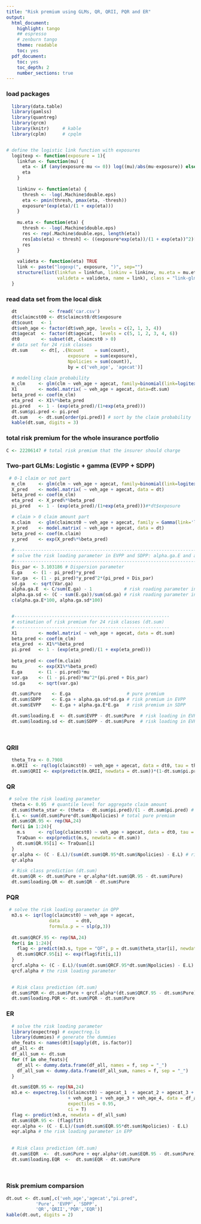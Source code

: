 ```yaml
---
title: "Risk premium using GLMs, QR, QRII, PQR and ER"
output:
  html_document:
    highlight: tango
    ## espresso
    # zenburn tango
    theme: readable
    toc: yes
  pdf_document:
    toc: yes
    toc_depth: 2
    number_sections: true
---
```



### load packages

```r
  library(data.table)
  library(gamlss)
  library(quantreg)
  library(qrcm)
  library(knitr)     # kable
  library(cplm)      # cpqlm


# define the logistic link function with exposures
  logitexp <- function(exposure = 1){
    linkfun <- function(mu) {            
      eta <- if (any(exposure-mu <= 0)) log((mu)/abs(mu-exposure)) else log((mu)/(exposure-mu))
      eta 
    }
    
    linkinv <- function(eta) {
      thresh <- -log(.Machine$double.eps)
      eta <- pmin(thresh, pmax(eta, -thresh))
      exposure*(exp(eta)/(1 + exp(eta)))
    }
    
    mu.eta <- function(eta) {
      thresh <- -log(.Machine$double.eps)
      res <- rep(.Machine$double.eps, length(eta))
      res[abs(eta) < thresh] <- ((exposure*exp(eta))/(1 + exp(eta))^2)[abs(eta) < thresh]
      res
    }
    
    valideta <- function(eta) TRUE 
    link <- paste("logexp(", exposure, ")", sep="") 
    structure(list(linkfun = linkfun, linkinv = linkinv, mu.eta = mu.eta, 
                   valideta = valideta, name = link), class = "link-glm") 
  }

```



### read data set from the local disk
```r
  dt            <- fread('car.csv')
  dt$claimcst00 <- dt$claimcst0/dt$exposure
  dt$count   <- 1
  dt$veh_age <- factor(dt$veh_age, levels = c(2, 1, 3, 4))
  dt$agecat  <- factor(dt$agecat,  levels = c(5, 1, 2, 3, 4, 6))
  dt0        <- subset(dt, claimcst0 > 0)
  # data set for 24 risk classes
  dt.sum     <- dt[, .(Ncount    = sum(count), 
                       exposure  = sum(exposure), 
                       Npolicies = sum(count)),
                       by = c('veh_age', 'agecat')]
  
  # modelling claim probability
  m_clm     <- glm(clm ~ veh_age + agecat, family=binomial(link=logitexp(dt$exposure)), data=dt)
  X1        <- model.matrix( ~ veh_age + agecat, data=dt.sum)
  beta_pred <- coef(m_clm)
  eta_pred  <- X1%*%beta_pred
  pi.pred   <- 1 - (exp(eta_pred)/(1+exp(eta_pred))) 
  dt.sum$pi.pred <- pi.pred
  dt.sum    <- dt.sum[order(pi.pred)] # sort by the claim probability
  kable(dt.sum, digits = 3)
```

### total risk premium for the whole insurance portfolio

```r
C <- 22206147 # total risk premium that the insurer should charge
```


### Two-part GLMs: Logistic + gamma (EVPP + SDPP)
```r

 # 0-1 claim or not part
  m_clm     <- glm(clm ~ veh_age + agecat, family=binomial(link=logitexp(exposure=dt$exposure)), data=dt)
  X_pred    <- model.matrix( ~ veh_age + agecat, data = dt)
  beta_pred <- coef(m_clm)
  eta_pred  <- X_pred%*%beta_pred
  pi_pred   <- 1 - (exp(eta_pred)/(1+exp(eta_pred)))#*dt$exposure

  # claim > 0 claim amount part
  m.claim   <- glm(claimcst0 ~ veh_age + agecat, family = Gamma(link='log'), data = dt0)
  X_pred    <- model.matrix( ~ veh_age + agecat, data = dt)
  beta_pred <- coef(m.claim)
  y_pred    <- exp(X_pred%*%beta_pred)
 
  #--------------------------------------------------------------------------
  # solve the risk loading parameter in EVPP and SDPP: alpha.ga.E and alpha.ga.sd
  #--------------------------------------------------------------------------
  Dis_par <- 3.103186 # Dispersion parameter
  E.ga    <- (1 - pi_pred)*y_pred
  Var.ga  <- (1 - pi_pred)*y_pred^2*(pi_pred + Dis_par)
  sd.ga   <- sqrt(Var.ga)
  alpha.ga.E  <- C/sum(E.ga) - 1            # risk roading parameter in EVPP
  alpha.ga.sd <- (C - sum(E.ga))/sum(sd.ga) # risk roading parameter in SDPP
  c(alpha.ga.E*100, alpha.ga.sd*100)


  #----------------------------------------------------------
  # estimation of risk premium for 24 risk classes (dt.sum)
  #----------------------------------------------------------
  X1        <- model.matrix( ~ veh_age + agecat, data = dt.sum)
  beta_pred <- coef(m_clm)
  eta_pred  <- X1%*%beta_pred
  pi.pred   <- 1 - (exp(eta_pred)/(1 + exp(eta_pred)))
  
  beta_pred <- coef(m.claim)
  mu        <- exp(X1%*%beta_pred)
  E.ga      <- (1 - pi.pred)*mu
  var.ga    <- (1 - pi.pred)*mu^2*(pi.pred + Dis_par)
  sd.ga     <- sqrt(var.ga)

  dt.sum$Pure    <- E.ga                     # pure premium
  dt.sum$SDPP    <- E.ga + alpha.ga.sd*sd.ga # risk premium in EVPP
  dt.sum$EVPP    <- E.ga + alpha.ga.E*E.ga   # risk premium in SDPP

  dt.sum$loading.E  <- dt.sum$EVPP - dt.sum$Pure  # risk loading in EVPP
  dt.sum$loading.sd <- dt.sum$SDPP - dt.sum$Pure  # risk loading in EVPP

 
```


### QRII

```r
  theta_Tra <- 0.7908
  m.QRII  <- rq(log(claimcst0) ~ veh_age + agecat, data = dt0, tau = theta_Tra) 
  dt.sum$QRII <- exp(predict(m.QRII, newdata = dt.sum))*(1-dt.sum$pi.pred)
```

### QR
```r
 # solve the risk loading parameter
  theta <- 0.95  # quantile level for aggregate claim amount
  dt.sum$theta_star <- (theta - dt.sum$pi.pred)/(1 - dt.sum$pi.pred) # quantile level for non-zero aggregate claim amount
  E.L <- sum(dt.sum$Pure*dt.sum$Npolicies) # total pure premium
  dt.sum$QR.95 <- rep(NA,24)
  for(i in 1:24){
    m.s     <- rq(log(claimcst0) ~ veh_age + agecat, data = dt0, tau = dt.sum$theta_star[i])  # QR model
    TraQuan <- exp(predict(m.s, newdata = dt.sum))
    dt.sum$QR.95[i] <- TraQuan[i]
  }
  qr.alpha <- (C - E.L)/(sum(dt.sum$QR.95*dt.sum$Npolicies) - E.L) # risk loading parameter
  qr.alpha

  # Risk class prediction (dt.sum) 
  dt.sum$QR <- dt.sum$Pure + qr.alpha*(dt.sum$QR.95 - dt.sum$Pure) 
  dt.sum$loading.QR <- dt.sum$QR - dt.sum$Pure                     
```


### PQR
```r
 # solve the risk loading parameter in QPP
  m3.s <- iqr(log(claimcst0) ~ veh_age + agecat,
                data      = dt0,
                formula.p = ~ slp(p,3))
    
  dt.sum$QRCF.95 <- rep(NA,24)
  for(i in 1:24){
    flag <- predict(m3.s, type = "QF", p = dt.sum$theta_star[i], newdata = dt.sum)
    dt.sum$QRCF.95[i] <- exp(flag$fit[i,1])
  }
  qrcf.alpha <- (C - E.L)/(sum(dt.sum$QRCF.95*dt.sum$Npolicies) - E.L) 
  qrcf.alpha # the risk loading parameter
  

  # Risk class prediction (dt.sum) 
  dt.sum$PQR <- dt.sum$Pure + qrcf.alpha*(dt.sum$QRCF.95 - dt.sum$Pure) # prediction in PQR for 24 tariff classes
  dt.sum$loading.PQR <- dt.sum$PQR - dt.sum$Pure   

```



### ER
```r
  # solve the risk loading parameter
  library(expectreg) # expectreg.ls
  library(dummies) # generate the dummies
  ohe_feats <- names(dt)[sapply(dt, is.factor)]
  df_all <- dt
  df_all_sum <- dt.sum
  for (f in ohe_feats){
    df_all <- dummy.data.frame(df_all, names = f, sep = "_")
    df_all_sum <- dummy.data.frame(df_all_sum, names = f, sep = "_")
  }

  dt.sum$EQR.95 <- rep(NA,24)
  m3.e <- expectreg.ls((claimcst0) ~ agecat_1  + agecat_2 + agecat_3 + agecat_4 + agecat_6
                       + veh_age_1 + veh_age_3 + veh_age_4, data = df_all, 
                       expectiles = 0.95,
                       ci = T)
  flag <- predict(m3.e, newdata = df_all_sum)
  dt.sum$EQR.95 <- (flag$fit)
  eqr.alpha <- (C - E.L)/(sum(dt.sum$EQR.95*dt.sum$Npolicies) - E.L) 
  eqr.alpha # the risk loading parameter in EPP
  
  
  # Risk class prediction (dt.sum) 
  dt.sum$EQR  <-  dt.sum$Pure + eqr.alpha*(dt.sum$EQR.95 - dt.sum$Pure) # prediction in EQR for individual polices
  dt.sum$loading.EQR  <-  dt.sum$EQR - dt.sum$Pure                         # risk loading
 
  
```


### Risk premium comparsion

```r

dt.out <- dt.sum[,c('veh_age','agecat',"pi.pred",
           'Pure', 'EVPP', 'SDPP',
           'QR','QRII','PQR','EQR')]
kable(dt.out, digits = 2)
```


